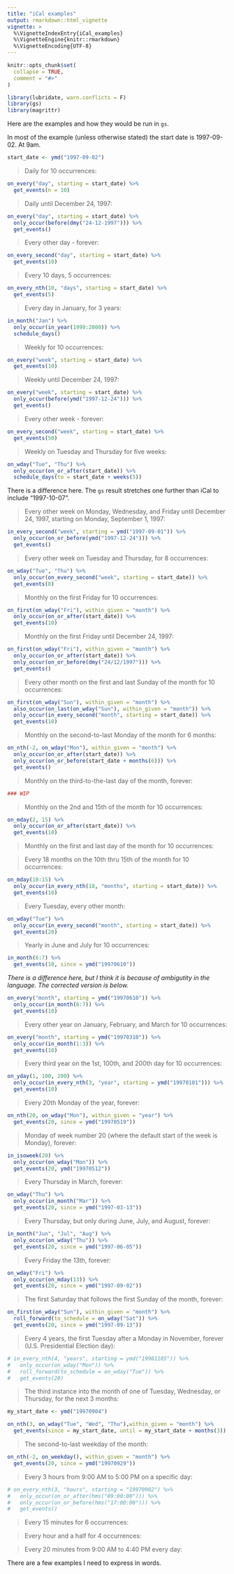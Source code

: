 ```yaml
---
title: "iCal examples"
output: rmarkdown::html_vignette
vignette: >
  %\VignetteIndexEntry{iCal_examples}
  %\VignetteEngine{knitr::rmarkdown}
  %\VignetteEncoding{UTF-8}
---
```


```r
knitr::opts_chunk$set(
  collapse = TRUE,
  comment = "#>"
)
```

```r
library(lubridate, warn.conflicts = F)
library(gs)
library(magrittr)
```

Here are the examples and how they would be run in `gs`.

In most of the example (unless otherwise stated) the start date is 1997-09-02.
At 9am.

```r
start_date <- ymd("1997-09-02")
```


> Daily for 10 occurrences:

```r
on_every("day", starting = start_date) %>% 
  get_events(n = 10)
```

> Daily until December 24, 1997:

```r
on_every("day", starting = start_date) %>% 
  only_occur(before(dmy("24-12-1997"))) %>% 
  get_events() 
```

> Every other day - forever:

```r
on_every_second("day", starting = start_date) %>% 
  get_events(10)
```

> Every 10 days, 5 occurrences:

```r
on_every_nth(10, "days", starting = start_date) %>% 
  get_events(5)
```

> Every day in January, for 3 years:

```r
in_month("Jan") %>% 
  only_occur(in_year(1999:2000)) %>% 
  schedule_days()
```

> Weekly for 10 occurrences:

```r
on_every("week", starting = start_date) %>% 
  get_events(10)
```

> Weekly until December 24, 1997:

```r
on_every("week", starting = start_date) %>% 
  only_occur(before(ymd("1997-12-24"))) %>% 
  get_events()
```

> Every other week - forever:

```r
on_every_second("week", starting = start_date) %>% 
  get_events(50)
```

> Weekly on Tuesday and Thursday for five weeks:

```r
on_wday("Tue", "Thu") %>% 
  only_occur(on_or_after(start_date)) %>% 
  schedule_days(to = start_date + weeks(5))
```

There is a difference here. The `gs` result stretches one further than iCal to
include "1997-10-07".

> Every other week on Monday, Wednesday, and Friday until December
 24, 1997, starting on Monday, September 1, 1997:
 
```r
in_every_second("week", starting = ymd("1997-09-01")) %>% 
  only_occur(on_or_before(ymd("1997-12-24"))) %>% 
  get_events()
```
 
 
> Every other week on Tuesday and Thursday, for 8 occurrences:

```r
on_wday("Tue", "Thu") %>% 
  only_occur(on_every_second("week", starting = start_date)) %>% 
  get_events(8)
```


> Monthly on the first Friday for 10 occurrences:

```r
on_first(on_wday("Fri"), within_given = "month") %>% 
  only_occur(on_or_after(start_date)) %>% 
  get_events(10)
```

> Monthly on the first Friday until December 24, 1997:

```r
on_first(on_wday("Fri"), within_given = "month") %>% 
  only_occur(on_or_after(start_date)) %>% 
  only_occur(on_or_before(dmy("24/12/1997"))) %>% 
  get_events()
```

> Every other month on the first and last Sunday of the month for 10
 occurrences:
 
```r
on_first(on_wday("Sun"), within_given = "month") %>% 
  also_occur(on_last(on_wday("Sun"), within_given = "month")) %>% 
  only_occur(in_every_second("month", starting = start_date)) %>% 
  get_events(10)
```
 
 
> Monthly on the second-to-last Monday of the month for 6 months:

```r
on_nth(-2, on_wday("Mon"), within_given = "month") %>% 
  only_occur(on_or_after(start_date)) %>% 
  only_occur(on_or_before(start_date + months(6))) %>% 
  get_events()
```

> Monthly on the third-to-the-last day of the month, forever:

```r
### WIP
```

> Monthly on the 2nd and 15th of the month for 10 occurrences:

```r
on_mday(2, 15) %>% 
  only_occur(on_or_after(start_date)) %>% 
  get_events(10)
```

> Monthly on the first and last day of the month for 10 occurrences:

> Every 18 months on the 10th thru 15th of the month for 10
 occurrences:
 
```r
on_mday(10:15) %>% 
  only_occur(in_every_nth(18, "months", starting = start_date)) %>% 
  get_events(10)
```

> Every Tuesday, every other month:

```r
on_wday("Tue") %>% 
  only_occur(in_every_second("month", starting = start_date)) %>% 
  get_events(20)
```

> Yearly in June and July for 10 occurrences:

```r
in_month(6:7) %>% 
  get_events(10, since = ymd("19970610"))
```

*There is a difference here, but I think it is because of ambigutity in the
language. The corrected version is below.*

```r
on_every("month", starting = ymd("19970610")) %>% 
  only_occur(in_month(6:7)) %>% 
  get_events(10)
```


> Every other year on January, February, and March for 10
 occurrences:
 
```r
on_every("month", starting = ymd("19970310")) %>% 
  only_occur(in_month(1:3)) %>% 
  get_events(10)
```
 
 
 > Every third year on the 1st, 100th, and 200th day for 10
 occurrences:
 
```r
on_yday(1, 100, 200) %>% 
  only_occur(in_every_nth(3, "year", starting = ymd("19970101"))) %>% 
  get_events(10)
```
 
 > Every 20th Monday of the year, forever:
 
```r
on_nth(20, on_wday("Mon"), within_given = "year") %>% 
  get_events(20, since = ymd("19970519"))
```
 
 
 > Monday of week number 20 (where the default start of the week is
 Monday), forever:
 
```r
in_isoweek(20) %>% 
  only_occur(on_wday("Mon")) %>% 
  get_events(20, ymd("19970512"))
```
 
> Every Thursday in March, forever:

```r
on_wday("Thu") %>% 
  only_occur(in_month("Mar")) %>% 
  get_events(20, since = ymd("1997-03-13"))
```

> Every Thursday, but only during June, July, and August, forever:

```r
in_month("Jun", "Jul", "Aug") %>% 
  only_occur(on_wday("Thu")) %>% 
  get_events(20, since = ymd("1997-06-05"))
```

> Every Friday the 13th, forever:

```r
on_wday("Fri") %>% 
  only_occur(on_mday(13)) %>% 
  get_events(20, since = ymd("1997-09-02"))
```

> The first Saturday that follows the first Sunday of the month,
 forever:
 
```r
on_first(on_wday("Sun"), within_given = "month") %>% 
  roll_forward(to_schedule = on_wday("Sat")) %>% 
  get_events(20, since = ymd("1997-09-13"))
```
 
> Every 4 years, the first Tuesday after a Monday in November,
 forever (U.S. Presidential Election day):
 
```r
# in_every_nth(4, "years", starting = ymd("19961105")) %>% 
#   only_occur(on_wday("Mon")) %>% 
#   roll_forward(to_schedule = on_wday("Tue")) %>% 
#   get_events(20)
```
 
> The third instance into the month of one of Tuesday, Wednesday, or
 Thursday, for the next 3 months:
 
```r
my_start_date <- ymd("19970904")

on_nth(3, on_wday("Tue", "Wed", "Thu"),within_given = "month") %>% 
  get_events(since = my_start_date, until = my_start_date + months(3))
```

> The second-to-last weekday of the month:

```r
on_nth(-2, on_weekday(), within_given = "month") %>% 
  get_events(20, since = ymd("19970929"))
```


> Every 3 hours from 9:00 AM to 5:00 PM on a specific day:

```r
# on_every_nth(3, "hours", starting = "19970902") %>% 
#   only_occur(on_or_after(hms("09:00:00"))) %>% 
#   only_occur(on_or_before(hms("17:00:00"))) %>% 
#   get_events()
```

> Every 15 minutes for 6 occurrences:

> Every hour and a half for 4 occurrences:

> Every 20 minutes from 9:00 AM to 4:40 PM every day:

There are a few examples I need to express in words.
 
